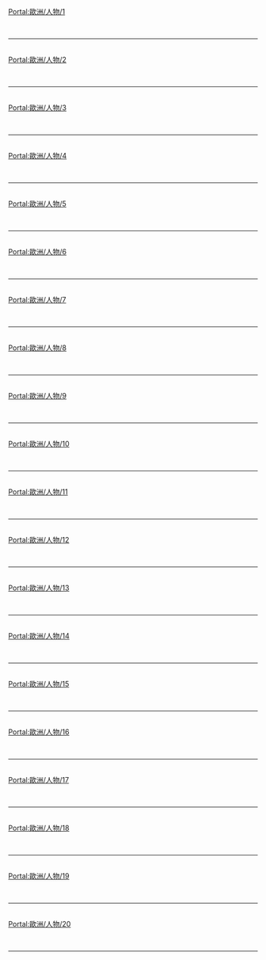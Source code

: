 {{Portal:歐洲/box-header|人物|Portal歐洲/人物|}}

[[Portal:歐洲/人物/1|Portal:歐洲/人物/1]]<br> {{Portal:歐洲/人物/1}} <div style="clear: both"></div><br/><hr/><br/>
[[Portal:歐洲/人物/2|Portal:歐洲/人物/2]]<br> {{Portal:歐洲/人物/2}} <div style="clear: both"></div><br/><hr/><br/>
[[Portal:歐洲/人物/3|Portal:歐洲/人物/3]]<br> {{Portal:歐洲/人物/3}} <div style="clear: both"></div><br/><hr/><br/>
[[Portal:歐洲/人物/4|Portal:歐洲/人物/4]]<br> {{Portal:歐洲/人物/4}} <div style="clear: both"></div><br/><hr/><br/>
[[Portal:歐洲/人物/5|Portal:歐洲/人物/5]]<br> {{Portal:歐洲/人物/5}} <div style="clear: both"></div><br/><hr/><br/>
[[Portal:歐洲/人物/6|Portal:歐洲/人物/6]]<br> {{Portal:歐洲/人物/6}} <div style="clear: both"></div><br/><hr/><br/>
[[Portal:歐洲/人物/7|Portal:歐洲/人物/7]]<br> {{Portal:歐洲/人物/7}} <div style="clear: both"></div><br/><hr/><br/>
[[Portal:歐洲/人物/8|Portal:歐洲/人物/8]]<br> {{Portal:歐洲/人物/8}} <div style="clear: both"></div><br/><hr/><br/>
[[Portal:歐洲/人物/9|Portal:歐洲/人物/9]]<br> {{Portal:歐洲/人物/9}} <div style="clear: both"></div><br/><hr/><br/>
[[Portal:歐洲/人物/10|Portal:歐洲/人物/10]]<br> {{Portal:歐洲/人物/10}} <div style="clear: both"></div><br/><hr/><br/>
[[Portal:歐洲/人物/11|Portal:歐洲/人物/11]]<br> {{Portal:歐洲/人物/11}} <div style="clear: both"></div><br/><hr/><br/>
[[Portal:歐洲/人物/12|Portal:歐洲/人物/12]]<br> {{Portal:歐洲/人物/12}} <div style="clear: both"></div><br/><hr/><br/>
[[Portal:歐洲/人物/13|Portal:歐洲/人物/13]]<br> {{Portal:歐洲/人物/13}} <div style="clear: both"></div><br/><hr/><br/>
[[Portal:歐洲/人物/14|Portal:歐洲/人物/14]]<br> {{Portal:歐洲/人物/14}} <div style="clear: both"></div><br/><hr/><br/>
[[Portal:歐洲/人物/15|Portal:歐洲/人物/15]]<br> {{Portal:歐洲/人物/15}} <div style="clear: both"></div><br/><hr/><br/>
[[Portal:歐洲/人物/16|Portal:歐洲/人物/16]]<br> {{Portal:歐洲/人物/16}} <div style="clear: both"></div><br/><hr/><br/>
[[Portal:歐洲/人物/17|Portal:歐洲/人物/17]]<br> {{Portal:歐洲/人物/17}} <div style="clear: both"></div><br/><hr/><br/>
[[Portal:歐洲/人物/18|Portal:歐洲/人物/18]]<br> {{Portal:歐洲/人物/18}} <div style="clear: both"></div><br/><hr/><br/>
[[Portal:歐洲/人物/19|Portal:歐洲/人物/19]]<br> {{Portal:歐洲/人物/19}} <div style="clear: both"></div><br/><hr/><br/>
[[Portal:歐洲/人物/20|Portal:歐洲/人物/20]]<br> {{Portal:歐洲/人物/20}} <div style="clear: both"></div><br/><hr/><br/>

{{Portal:歐洲/box-footer|}}